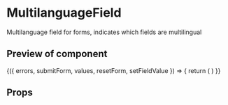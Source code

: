 

<Meta title="MultilanguageField" component={MultilanguageField} />

# MultilanguageField

Multilanguage field for forms, indicates which fields are multilingual

## Preview of component

<Preview>
	<Story name="Base">
		<Formik onSubmit={console.log} initialValues={{label: { nl: 'nederlands', multilanguage: true }}}>
			{({ errors, submitForm, values, resetForm, setFieldValue }) => {
				return (
					<MultilanguageField
						as={TextField}
						label="Omschrijving"
						name="description"
						value={values.description}
						setFieldValue={setFieldValue}
						languages={['nl']}
						activeLanguage={'nl'}/>
				)
			}}
		</Formik>
	</Story>
</Preview>

## Props

<Props of={MultilanguageField} />
